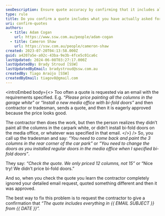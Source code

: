 ```yaml
---
seoDescription: Ensure quote accuracy by confirming that it includes all specified requirements and details.
type: rule
title: Do you confirm a quote includes what you have actually asked for?
uri: confirm-quotes
authors:
  - title: Adam Cogan
    url: https://www.ssw.com.au/people/adam-cogan
  - title: Cameron Shaw
    url: https://ssw.com.au/people/cameron-shaw
created: 2023-07-20T04:13:58.000Z
guid: a4207a5e-a92c-43ba-9e3b-4fce5c01ca6c
lastUpdated: 2024-06-08T03:27:17.000Z
lastUpdatedBy: Brady Stroud [SSW]
lastUpdatedByEmail: bradystroud@ssw.com.au
createdBy: Tiago Araújo [SSW]
createdByEmail: tiagov8@gmail.com
---
```


<introEmbed
  body={<>
Too often a quote is requested via an email with the requirements specified. E.g. _“Please price painting all the columns in the garage white”_ or _“Install a new media office with bi-fold doors”_ and then contractor or tradesman, sends a quote, and then it is eagerly approved because the price looks good.

The contractor then does the work, but then the person realizes they didn’t paint all the columns in the carpark white, or didn’t install bi-fold doors on the media office, or whatever was specified in that email.
  </>}
/>
So, you call up the tradesman and say: _“You need to come back and paint the 3 columns in the rear corner of the car park”_ or _“You need to change the doors as you installed regular doors in the media office when I specified bi-fold doors”_.

They say: _“Check the quote. We only priced 12 columns, not 15”_ or “Nice try! We didn’t price bi-fold doors.”

And so, when you check the quote you learn the contractor completely ignored your detailed email request, quoted something different and then it was approved.

The best way to fix this problem is to request the contractor to give a confirmation that _“The quote includes everything in &#123;&#123; EMAIL SUBJECT &#125;&#125; from &#123;&#123; DATE &#125;&#125;”._
